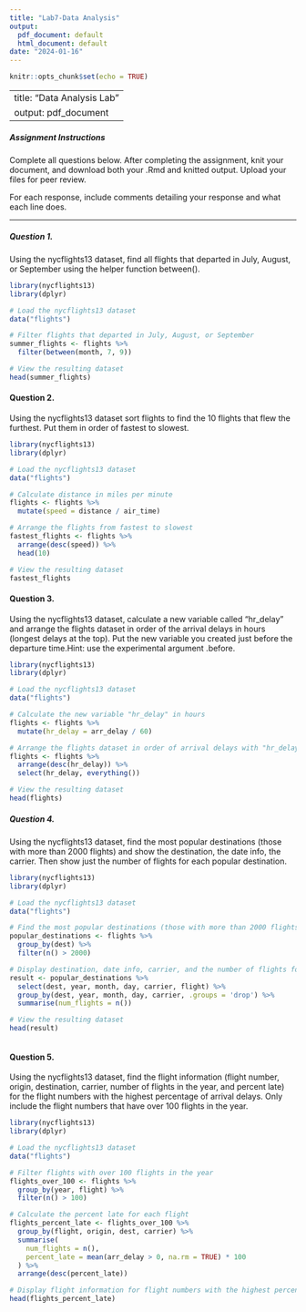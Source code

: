 ---
title: "Lab7-Data Analysis"
output:
  pdf_document: default
  html_document: default
date: "2024-01-16"
---

```{r setup, include=FALSE}
knitr::opts_chunk$set(echo = TRUE)
```

---
title: "Data Analysis Lab"
output: pdf_document
---

##### Assignment Instructions

Complete all questions below. After completing the assignment, knit your document, and download both your .Rmd and knitted output. Upload your files for peer review. 

For each response, include comments detailing your response and what each line does. 

---

##### Question 1. 

Using the nycflights13 dataset, find all flights that departed in July, August, or September using the helper function between(). 

```{r question-1-response}
library(nycflights13)
library(dplyr)

# Load the nycflights13 dataset
data("flights")

# Filter flights that departed in July, August, or September
summer_flights <- flights %>%
  filter(between(month, 7, 9))

# View the resulting dataset
head(summer_flights)

```


#### Question 2. 

Using the nycflights13 dataset sort flights to find the 10 flights that flew the furthest. Put them in order of fastest to slowest.

```{r question-2-response}
library(nycflights13)
library(dplyr)

# Load the nycflights13 dataset
data("flights")

# Calculate distance in miles per minute
flights <- flights %>%
  mutate(speed = distance / air_time)

# Arrange the flights from fastest to slowest
fastest_flights <- flights %>%
  arrange(desc(speed)) %>%
  head(10)

# View the resulting dataset
fastest_flights


```

#### Question 3. 

Using the nycflights13 dataset, calculate a new variable called "hr_delay" and arrange the flights dataset in order of the arrival delays in hours (longest delays at the top). Put the new variable you created just before the departure time.Hint: use the experimental argument .before. 

```{r question-3-response}

library(nycflights13)
library(dplyr)

# Load the nycflights13 dataset
data("flights")

# Calculate the new variable "hr_delay" in hours
flights <- flights %>%
  mutate(hr_delay = arr_delay / 60)

# Arrange the flights dataset in order of arrival delays with "hr_delay" before departure time
flights <- flights %>%
  arrange(desc(hr_delay)) %>%
  select(hr_delay, everything())

# View the resulting dataset
head(flights)


```

##### Question 4.

Using the nycflights13 dataset, find the most popular destinations (those with more than 2000 flights) and show the destination, the date info, the carrier. Then show just the number of flights for each popular destination.

```{r question-4-response}
library(nycflights13)
library(dplyr)

# Load the nycflights13 dataset
data("flights")

# Find the most popular destinations (those with more than 2000 flights)
popular_destinations <- flights %>%
  group_by(dest) %>%
  filter(n() > 2000)

# Display destination, date info, carrier, and the number of flights for each popular destination
result <- popular_destinations %>%
  select(dest, year, month, day, carrier, flight) %>%
  group_by(dest, year, month, day, carrier, .groups = 'drop') %>%
  summarise(num_flights = n())

# View the resulting dataset
head(result)



```

#### Question 5. 

Using the nycflights13 dataset, find the flight information (flight number, origin, destination, carrier, number of flights in the year, and percent late) for the flight numbers with the highest percentage of arrival delays. Only include the flight numbers that have over 100 flights in the year.

```{r question-5-response}
library(nycflights13)
library(dplyr)

# Load the nycflights13 dataset
data("flights")

# Filter flights with over 100 flights in the year
flights_over_100 <- flights %>%
  group_by(year, flight) %>%
  filter(n() > 100)

# Calculate the percent late for each flight
flights_percent_late <- flights_over_100 %>%
  group_by(flight, origin, dest, carrier) %>%
  summarise(
    num_flights = n(),
    percent_late = mean(arr_delay > 0, na.rm = TRUE) * 100
  ) %>%
  arrange(desc(percent_late))

# Display flight information for flight numbers with the highest percentage of arrival delays
head(flights_percent_late)


```